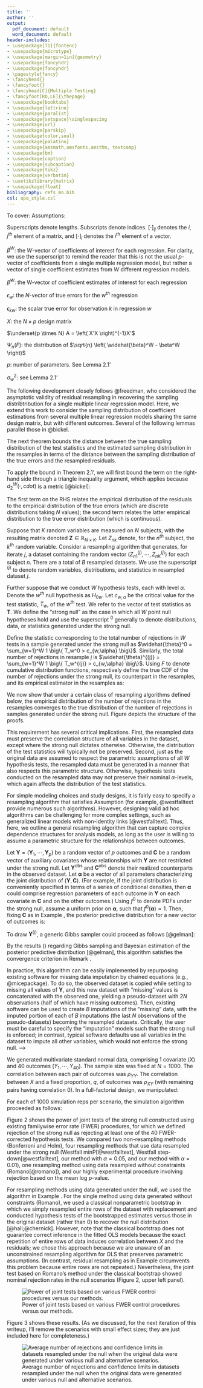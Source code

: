 ```yaml
---
title: ''
author: ''
output:
  pdf_document: default
  word_document: default
header-includes:
- \usepackage[T1]{fontenc}
- \usepackage{microtype}
- \usepackage[margin=1in]{geometry}
- \usepackage{fancyhdr}
- \usepackage{fancyhdr}
- \pagestyle{fancy}
- \fancyhead{}
- \fancyfoot{}
- \fancyhead[C]{Multiple Testing}
- \fancyfoot[RO,LE]{\thepage}
- \usepackage{booktabs}
- \usepackage{lettrine}
- \usepackage{paralist}
- \usepackage{setspace}\singlespacing
- \usepackage{url}
- \usepackage{parskip}
- \usepackage{color,soul}
- \usepackage{palatino}
- \usepackage{amsmath,amsfonts,amsthm, textcomp}
- \usepackage{bm}
- \usepackage{caption}
- \usepackage{subcaption}
- \usepackage{tikz}
- \usepackage{verbatim}
- \usetikzlibrary{matrix}
- \usepackage{float}
bibliography: refs_mo.bib
csl: apa_style.csl
---
```


\newtheorem{theorem}{Theorem}
\newtheorem{corollary}{Corollary}
\newtheorem{lemma}{Lemma}
\newtheorem{definition}{Definition}
\newtheorem{remark}{Remark}
\newtheorem{fact}{Fact}
\newtheorem{example}{Example}
\newtheorem{assump}{Assumption}


\doublespacing

\begin{center}
\textbf{ \LARGE{Multiple Testing Research Update \#1} } \\ \vspace{5mm}
\textbf{ \LARGE{\today} }
\vspace{10mm}
\end{center}

\doublespacing

\tableofcontents

<!--
\vspace{10mm}
\begin{center}
\large{ \emph{ Maya B. Mathur$^{1, 2\ast}$, Peng Ding$^{3}$, and Tyler J. VanderWeele$^{1,4}$ } }
\end{center}

\vspace{15mm}

\small{$^{1}$ Department of Biostatistics, Harvard T. H. Chan School of Public Health, Boston, MA, USA}

\small{$^{2}$Quantitative Sciences Unit, Stanford University, Palo Alto, CA, USA}

\small{$^{3}$Department of Statistics, University of California at Berkeley, Berkeley, CA, USA}

\small{$^{4}$Department of Epidemiology, Harvard T. H. Chan School of Public Health, Boston, MA, USA}


\vspace{15mm}
\begin{singlespacing} 
\small{$\ast$: Corresponding author:

mmathur@stanford.edu

Quantitative Sciences Unit (c/o Inna Sayfer)

1070 Arastradero Road

Palo Alto, CA

94305

}
\end{singlespacing}

\vspace{10mm}

-->

\newcommand*{\vertbar}{\rule[-1ex]{0.5pt}{2.5ex}}

\newpage


<!-------------------------- --------------------------------->
<!------------- SECTION: SETTING AND NOTATION -------------->
<!-------------------------- --------------------------------->

\section{Setting and notation}

To cover:
\begin{itemize}
\item Draw data structure for us and for Freedman
\item Distance metric
\item Various distribution functions
\item Matrices
\item Assumptions
\end{itemize}

Assumptions:
\begin{itemize}
\item Ones borrowed directly from Freedman
\item All regressions have same design matrix and sample size. Do they all need to have same exposure of interest?
\item Residuals have mean 0
\item Independent observation
\end{itemize}

Superscripts denote lengths. Subscripts denote indices. $[\cdot]_{ij}$ denotes the $i,j^{th}$ element of a matrix, and $[\cdot]_{i}$ denotes the $i^{th}$ element of a vector.

$\beta^W$: the $W$-vector of coefficients of interest for each regression. For clarity, we use the superscript to remind the reader that this is not the usual $p$-vector of coefficients from a single multiple regression model, but rather a vector of single coefficient estimates from $W$ different regression models. 

$\widehat{\beta}^W$: the W-vector of coefficient estimates of interest for each regression

$\epsilon_w$: the $N$-vector of true errors for the $w^{th}$ regression

$\epsilon_{kw}$: the scalar true error for observation $k$ in regression $w$

$X$: the $N \times p$ design matrix

$\underset{p \times N} A = \left( X'X \right)^{-1}X'$

$\Psi_n(F)$: the distribution of $\sqrt{n} \left( \widehat{\beta}^W - \beta^W \right)$

$p$: number of parameters. See Lemma 2.1'

$\sigma^2_w$: see Lemma 2.1'

<!-------------------------- LEMMA 8.9' ---------------------------->
The following development closely follows @freedman, who considered the asymptotic validity of residual resampling in recovering the sampling distribtribution for a single multiple linear regression model. Here, we extend this work to consider the sampling distribution of coefficient estimations from several multiple linear regression models sharing the same design matrix, but with different outcomes. Several of the following lemmas parallel those in @bickel.
\begin{lemma}[Lemma 8.9']
Let $C$ and $D$ be $W \times N$ random matrices, and let $B$ be a fixed $N$-vector. Let $G_C$ and $G_D$ be the marginal distribution functions of the $W$-vectors $CB$ and $DB$, respectively. Then: 
\begin{align*}
d_2^W \left( G_C, G_D \right)^2 &\le \text{tr} \{ BB' E \big[ (C-D)'(C-D) \big] \}
\end{align*}

\begin{proof}
\begin{align*}
d_2^W \left( G_C, G_D \right)^2 &\le E \Big[ || CB - DB ||^2 \Big]\\
&= E \Big[ \text{tr} \{ \underbrace{(CB-DB)}_{1 \times W} \underbrace{(CB-DB)'}_{W \times 1} \} \Big] \\
&= E \Big[ \text{tr} \{ \underbrace{(C-D)}_{W \times N} \underbrace{BB'}_{N \times N} \underbrace{(C-D)'}_{N \times W} \} \Big] \\
&= E \Big[ \text{tr} \{ BB' (C-D)'(C-D) \} \Big] \tag{trace cyclical invariance}\\
&= \text{tr} \{ E \Big[ BB' (C-D)'(C-D) \Big] \}  \\
&= \text{tr} \{ BB' E [ \underbrace{ (C-D)'(C-D) }_{N \times N} ] \} \tag{B is fixed} \\
\end{align*}
\textcolor{red}{In the inequality, the LHS is the infimum of the expectation over all possible pairs of random variables, whereas the RHS is the expectation for a particular pair of random variables (see similar step in Bickel \& Freedman pg 1214, Lemma 8.9.}
\end{proof}
\end{lemma}




<!-------------------------- THEOREM 2.1'---------------------------->
The next theorem bounds the distance between the true sampling distribution of the test statistics and the estimated sampling distribution in the resamples in terms of the distance between the sampling distribution of the true errors and the resampled residuals. 

\begin{theorem}[Theorem 2.1']
\label{bound_thm}
Let $\underset{N \times 1} B$ be the $i^{th}$ column of $(X'X)^{-1}X'$ (i.e., corresponding to the $i^{th}$ regression covariate). Then:
\begin{align*}
d_2^W \left( \Psi(F), \Psi(F_N) \right)^2 &\le N \cdot \text{tr} \{ BB' \} \cdot d_2^W \left( F, F_N \right)^2
\end{align*}

\begin{proof}

In general for multiple regression, we have $\widehat{\beta} - \beta = \left( X'X\right)^{-1} X' \epsilon$.
Letting:

\begin{align*}
C = \underbrace{
\begin{bmatrix}
    \text{---} \hspace{-0.2cm} & \epsilon_1' & \hspace{-0.2cm} \text{---} \\
    & \vdots & \\
    \text{---} \hspace{-0.2cm} & \epsilon_W' & \hspace{-0.2cm} \text{---}
\end{bmatrix} }_{W \times N}
\end{align*}

we can express $\Psi_N(F)$ as the law of the $W$-vector: 

\begin{align*}
\sqrt{N} \left( \widehat{\beta}^W - \beta^W \right) &= \sqrt{N} \begin{bmatrix}
    [ (X'X)^{-1}X' \epsilon_1 ]_{i}\\
    \vdots\\
    [ (X'X)^{-1}X' \epsilon_W ]_{i}
\end{bmatrix} = \sqrt{N} \begin{bmatrix}
    \epsilon_1' B \\
    \vdots\\
    \epsilon_W' B
\end{bmatrix} =
\sqrt{N} \cdot CB
\end{align*}

whose $w^{th}$ element pertains to the $i^{th}$ regression coefficient in the $w^{th}$ regression. Now let $D$ be the counterpart of $C$ with the residual vectors, $\widehat{\epsilon}_w$, in place of the true errors, $\epsilon_w$. Then the entries of matrix $(C-D)'(C-D)$ are:
\begin{align*}
[(C-D)'(C-D)]_{kj} &= \sum_{w=1}^W \left( \epsilon_{jw} - \widehat{\epsilon}_{jw} \right) \left( \epsilon_{kw} - \widehat{\epsilon}_{kw} \right)
\end{align*}

We have $E[ \left( \epsilon_{jw} - \widehat{\epsilon}_{jw} \right) \left( \epsilon_{kw} - \widehat{\epsilon}_{kw} \right) ] = \text{Cov} \left( \epsilon_{jw} - \widehat{\epsilon}_{jw}, \epsilon_{kw} - \widehat{\epsilon}_{kw} \right)$, but for all $k \ne j$, the covariance is 0 because the observations are independent. Thus, $E[(C-D)'(C-D)]$ is a diagonal matrix equal to $I^{N} \cdot E \Big[ \sum_{w=1}^W \left( \epsilon_{jw} - \widehat{\epsilon}_{jw} \right)^2 \Big] = I^{N} \cdot d_2^W \left( \widehat{F}_n, F\right)$. \textcolor{red}{I took the latter equality from B\&F Lemma 8.9 but don't understand it. I traced it back to the proof of Lemma 8.6 (pg 1213), in which this equality is stated to hold "without loss of generality in view of Lemma 8.1", but I still don't understand.} The result then follows immediately from applying Lemma 8.9', setting $G_C = F$, $G_D = \widehat{F}_n$ and $B, C,$ and $D$ as defined above and pulling the scalar $\sqrt{N}$ outside the squared distance. 
\end{proof}
\end{theorem}

To apply the bound in Theorem 2.1', we will first bound the term on the right-hand side through a triangle inequality argument, which applies because $d_2^W(\cdot, cdot)$ is a metric [@bickel]:

\begin{align}
\label{triangle}
d_2^W \left( \widehat{F}_N, F \right)^2 \le d_2^W \left( \widehat{F}_N, F_N \right)^2 + d_2^W \left( F_N, F \right)^2 
\end{align}
The first term on the RHS relates the empirical distribution of the residuals to the empirical distribution of the true errors (which are discrete distributions taking $N$ values); the second term relates the latter empirical distribution to the true error distribution (which is continuous). 


\begin{lemma}[Lemma 2.1']
\label{first_bound}
Concerning the first term in Equation (\ref{triangle}):
\begin{align*}
d_2^W \left( \widehat{F}_N, F_N\right) \xrightarrow[N \to \infty]{P} 0
\end{align*}

\begin{proof}
As in Definition XXX, let $U \sim \widehat{F}_N$ and $V \sim F_N$ be two random variables in $\mathbb{R}^W$ that follow the empirical marginal distributions of the residuals and true errors. Denote their elements $\left( U_1, \dotsb, U_W \right)$ and $\left( V_1, \dotsb, V_W \right)$. \textcolor{red}{Let $(\widetilde{U}, \widetilde{V})$ be a special choice of $(U,V)$ that follow not only the marginal empirical distributions $\widehat{F}_N$ and $F_N$, but also the empirical \emph{joint} distribution of the residuals and the true errors.}

\begin{align*}
d_2^W \left( \widehat{F}_N, F_N\right) & := \inf\limits_{ \substack{U \sim \widehat{F}_N \\ V \sim F_N} } E \big[ || U - V ||^2 \big] \\
& \textcolor{red}{\le E \Big[ || \widetilde{U} - \widetilde{V} ||^2 \Big] \tag{\text{choose one element from inf set}} }\\
& = \frac{1}{N} \sum_{n=1}^N \underbrace{ \sum_{w=1}^W \left( \widehat{\epsilon}_{nw} - \epsilon_{nw} \right)^2 }_{||\cdot||^2 \text{ of a $W$-vector}} \tag{\text{joint ECDF expectation}}\\
& = \frac{1}{N} \sum_{w=1}^W \underbrace{ \sum_{n=1}^N \left( \widehat{\epsilon}_{nw} - \epsilon_{nw} \right)^2 }_{||\cdot||^2 \text{ of an $N$-vector}}\\
&= \frac{1}{N} \sum_{w=1}^W || \widehat{\epsilon}_w - \epsilon_w ||^2 \\
\Rightarrow E \Big[ d_2^W \left( \widehat{F}_N, F_N\right) \Big] &= \frac{p}{N} \sum_{w=1}^W \sigma^2_w \tag{\text{Freedman Eq. (2.2)}} \\
& \xrightarrow[N \to \infty]{P} 0
\end{align*}
where $p$ is the number of parameters and $\sigma^2_W$ is XXX. The interchange of summations in lines 3-4 is used to turn a norm involving residuals from different regressions, summed over $N$ observations, into a norm involving residuals of observations within a regression, summed over $W$ regressions. The latter is more convenient because it allows application of existing theory for a single multiple regression model.  

\end{proof}
\end{lemma}


\begin{lemma}
\label{second_bound}
Concerning the expectation of the second term in Equation (\ref{triangle}):
\begin{align*}
E \Big[ d_2^W \left( \widehat{F}_N, F \right)^2 \Big] \xrightarrow[N \to \infty]{P} 0
\end{align*}

\begin{proof}
Letting $P_N$ denote an empirical probability, \textcolor{red}{the joint cumulative distribution corresponding to} $F_N$ is:
\begin{align*}
P_N \left( \epsilon_{n1} \le c_1, \dotsb, \epsilon_{nW} \le c_W \right) &= \frac{1}{N} \sum_{n=1}^N 1 \big\{ \epsilon_{n1} \le c_1, \dotsb, \epsilon_{nW} \le c_W \big\} \\
&\xrightarrow[N \to \infty]{p} P \left( \epsilon_{n1} \le c_1, \dotsb, \epsilon_{nW} \le c_W \right) \tag{SLLN}
\end{align*}
which is the joint cumulative distribution corresponding to $F$. By @bickel's Lemma 8.3, this convergence in probability implies the desired result.
\end{proof}
\end{lemma}


\begin{theorem}[Lemma 2.4']
\begin{align*}
\widehat{\beta}^{*W} \xrightarrow[N \to \infty]{D} \widehat{\beta}^W
\end{align*}

\begin{proof}

\textcolor{red}{First, note that $\text{tr} \{ BB' \} \ge 0$ because XXX.} Thus, combining Theorem \ref{bound_thm} with the triangle inequality in Equation (\ref{triangle}) yields:
\begin{align*}
d_2^W \left( \Psi(F), \Psi(F_n) \right)^2 &\le N \cdot \text{tr} \{ BB' \} \cdot \left( d_2^W \left( \widehat{F}_N, F_N \right)^2 + d_2^W \left( F_N, F \right)^2 \right)
\end{align*}

The term $N \cdot \text{tr} \{ BB' \} \xrightarrow[N \to \infty]{P} k$ by Assumption XXX. The convergence in $r^{th}$ mean of Lemma \ref{first_bound} implies that $d_2^W \left( \widehat{F}_N, F \right) \xrightarrow[N \to \infty]{P} 0$. Lastly, by Lemma \ref{second_bound}, $d_2^W \left( F_N, F \right)^2 \xrightarrow[N \to \infty]{P} 0$. We therefore have $d_2^W \left( \Psi(F), \Psi(F_n) \right)^2 \xrightarrow[N \to \infty]{P} 0$. The desired result then follows from @bickel's Lemma 8.3 relating convergence of the Mallow's metric to convergence in distribution.
\end{proof}
\end{theorem}



<!----
\begin{lemma}[Lemma 2.4']
\begin{align*}
\frac{1}{N} \sum_{w=1}^W || \widehat{\epsilon}_w - \epsilon_w ||^2 \xrightarrow[N \to \infty]{p} 0
\end{align*}

\begin{proof}
This follows immediately from applying @freedman's Lemma 2.4 to each of the $W$ terms. 
\end{proof}
\end{lemma}

BOOKMARK: THIS LEMMA SHOULD BE THAT THE EXPECTATION IS GOING TO ZERO. LAST LINE WITH SIGMA^2 IS WRONG B/C SHOULD BE EXPECTATION. SEE FREEDMAN. 
---->



<!-------------------------- --------------------------------->
<!------------- SECTION: MAIN RESULTS -------------->
<!-------------------------- --------------------------------->

\section{Results}












<!--
<!-------------------------- --------------------------------->
<!---------- SECTION: OLD MATERIAL (BEFORE 5/4/2018) ----------->
<!-------------------------- --------------------------------->
\newpage
\section{OLD MATERIAL}

\section{Setting and notation}

Suppose that $K$ random variables are measured on $N$ subjects, with the resulting matrix denoted $\mathbf{Z} \in \mathbb{R}_{N \times K}$. Let $Z_{nk}$ denote, for the $n^{th}$ subject, the $k^{th}$ random variable. Consider a resampling algorithm that generates, for iterate $j$, a dataset containing the random vector $\left( Z_{n1}^{(j)}, \dotsb, Z_{nK}^{(j)} \right)$ for each subject $n$. There are a total of $B$ resampled datasets. We use the superscript $^{(j)}$ to denote random variables, distributions, and statistics in resampled dataset $j$.

Further suppose that we conduct $W$ hypothesis tests, each with level $\alpha$. Denote the $w^{th}$ null hypothesis as $H_{0w}$. Let $c_{w,\alpha}$ be the critical value for the test statistic, $T_w$, of the $w^{th}$ test. We refer to the vector of test statistics as $\mathbf{T}$. <!--Assume that each test concerns a point null hypothesis (\textbf{Assumption 1}) and that each test is parametric with consistent estimates of the tested parameters in the likelihood identifiable from the observed data (\textbf{Assumption 2}).--> We define the "strong null" as the case in which all $W$ point null hypotheses hold and use the superscript $^0$ generally to denote distributions, data, or statistics generated under the strong null. 

Define the statistic corresponding to the total number of rejections in $W$ tests in a sample generated under the strong null as $\widehat{\theta}^0 = \sum_{w=1}^W 1 \big\{ T_w^0 > c_{w,\alpha} \big\}$. Similarly, the total number of rejections in resample $j$ is $\widehat{\theta}^{(j)} = \sum_{w=1}^W 1 \big\{ T_w^{(j)} > c_{w,\alpha} \big\}$. Using $F$ to denote cumulative distribution functions, respectively define the true CDF of the number of rejections under the strong null, its counterpart in the resamples, and its empirical estimator in the resamples as:
\begin{align*}
F_{\widehat{\theta}^0}(r) &= P \left( \widehat{\theta}^0 \le r \right) \\
F_{\widehat{\theta}^{(j)}}(r) &= P \left( \widehat{\theta}^{(j)} \le r \right) \\
\widehat{F}_{\widehat{\theta}^{(j)}} \left( r \right) &= \frac{1}{B} \sum_{j^{*}=1}^B 1 \Big\{ \widehat{\theta}^{(j^{*})} \le r \Big\}
\end{align*}

<!----- Old version
\section{Setting and notation}

Suppose that $K$ random variables are measured on $N$ subjects, with the resulting matrix denoted $\mathbf{Z} \in \mathbb{R}_{N \times K}$. Let $Z_{nk}$ denote, for the $n^{th}$ subject, the $k^{th}$ random variable. Consider a resampling algorithm that generates, for iterate $j$, a dataset containing the random vector $\left( Z_{n1}^{(j)}, \dotsb, Z_{nK}^{(j)} \right)$ for each subject $n$. There are a total of $B$ resampled datasets. 

We refer to cumulative distribution functions as $F$. Specifically, we refer to the joint distribution of the data as follows. With $\mathcal{B} \in \mathbb{R}_{N \times K}$ denoting a matrix of constants with entries $\left( b_{11}, \dotsb, b_{NK} \right)$, let:
\begin{align*}
F_{\mathbf{Z}} \left( \mathbf{B} \right) &= P \left( Z_{11} \le b_{11}, \dotsb, Z_{NK} \le b_{NK} \right)
\end{align*}

Define the joint CDF of $\left( Z_{n1}^{(j)}, \dotsb, Z_{nK}^{(j)} \right)$ as:

\begin{align*}
F_{\left( Z_{n1}^{(j)}, \dotsb, Z_{nK}^{(j)} \right)} \left( r_1, \dotsb, r_K \right) &= P \left( Z_{n1}^{(j)} < r_1, \dotsb, Z_{nK}^{(j)} < r_K \right)
\end{align*}


We will usually refer simply to $\mathbf{Z}$ and $F_{\mathbf{Z}}$ for brevity and will denote their counterparts in resampled dataset $j$ as $\mathbf{Z}^{(j)}$ and $F_{\mathbf{Z}^{(j)}}$.

Further suppose that we conduct $W$ hypothesis tests, each with level $\alpha$. Let $c_{w,\alpha}$ be the critical value for the test statistic, $T_w$, of the $w^{th}$ test. We refer to the vector of test statistics as $\mathbf{T}$. Assume that each test concerns a point null hypothesis (\textbf{Assumption 1}) and that each test is parametric with consistent estimates of the tested parameters in the likelihood identifiable from the observed data (\textbf{Assumption 2}). We define the "strong null" as the case in which all $W$ point null hypotheses hold and use $F_{ \mathbf{Z}^0 }$ to denote the distribution of the data under the strong null. We use the superscript $^0$ generally to denote data or statistics generated under the strong null. 

Define the statistic corresponding to the total number of rejections in $W$ tests in a sample generated under the strong null as $\widehat{\theta}^0 = \sum_{w=1}^W 1 \big\{ T_w^0 > c_{w,\alpha} \big\}$. Similarly, the total number of rejections in resample $j$ is $\widehat{\theta}^{(j)} = \sum_{w=1}^W 1 \big\{ T_w^{(j)} > c_{w,\alpha} \big\}$. 

Respectively define the true distribution of the number of rejections under the strong null, its counterpart in the resamples, and its empirical estimator in the resamples as:
\begin{align*}
F_{\widehat{\theta}^0}(r) &= P \left( \widehat{\theta}^0 \le r \right) \\
F_{\widehat{\theta}^{(j)}}(r) &= P \left( \widehat{\theta}^{(j)} \le r \right) \\
\widehat{F}_{\widehat{\theta}^{(j)}} \left( r \right) &= \frac{1}{B} \sum_{j^{*}=1}^B 1 \Big\{ \widehat{\theta}^{(j^{*})} \le r \Big\}
\end{align*}

------->



<!------------- --------------------------------->
<!-------------- SECTION: RESULTS --------------->
<!------------- --------------------------------->

\section{Main results}

We now show that under a certain class of resampling algorithms defined below, the empirical distribution of the number of rejections in the resamples converges to the true distribution of the number of rejections in samples generated under the strong null. Figure \ref{roadmap} depicts the structure of the proofs. 


\begin{figure}[H]
\caption{Overview of theory to follow. Solid arrows denote ordinary limits in $B$, the dashed line denotes almost sure convergence in $N$, and the dotted line denotes convergence in probability in both $N$ and $B$. Parenthetical acronyms refer to an assumption, remark, lemma, and theorem developed below.}
\label{roadmap}
\begin{center}
\begin{tikzpicture}
  \matrix (m) [matrix of math nodes,row sep=3em,column sep=4em,minimum width=2em]
  {
     F_{ \mathbf{T}^{(j)} } & F_{ \mathbf{T}^0 } \\
      %& F_{ \mathbf{Z} }
      \\};
  \path[-stealth]
  % the - argument removes the arrowhead
    (m-1-1) edge[] node [below] {(A3)} (m-1-2)
    
    % diagonal line
	%(m-1-1) edge[dashed] node [below] {(C1)} (m-2-2)
    
    %(m-1-2) edge[dotted] node [right] {(L2)} (m-2-2)
            ;
\end{tikzpicture} % pic 1
\qquad
\begin{tikzpicture}
  \matrix (m) [matrix of math nodes,row sep=3em,column sep=4em,minimum width=2em]
  {
     F_{ \widehat{\theta}^{(j)} } & F_{ \widehat{\theta}^0 }  \\
      \widehat{F}_{ \widehat{\theta}^{(j)} } & \\};
  \path[-stealth]
  % the - argument removes the arrowhead
    (m-1-1) edge[] node [below] {(L1)} (m-1-2)
    
    % diagonal line
	(m-2-1) edge[dashed] node [left] {(R2)} (m-1-1)
    
    (m-2-1) edge [dotted] node [below] {(T1)} (m-1-2)
            ;
\end{tikzpicture}
\end{center}
\end{figure}


<!-------------- Definition 1 --------------->
<!-------------- \setcounter{assump}{2} --------------->
\bigskip \begin{assump}[Resampling under the strong null] 
\label{cbt_def}
The resampling algorithm used to generate $\left( Z_{n1}^{(j)}, \dotsb, Z_{nK}^{(j)} \right)$ must generate identically and independently distributed (i.i.d.) observations, and it must ensure that $\mathbf{T}^{(j)} \xrightarrow[B \to \infty]{D} \mathbf{T}^0$, i.e.:
$$\lim_{B \to \infty} F_{\mathbf{T}^{(j)}} = F_{\mathbf{T}^0}$$
\end{assump}

This requirement has several critical implications. First, the resampled data must preserve the correlation structure of all variables in the dataset, except where the strong null dictates otherwise. Otherwise, the distribution of the test statistics will typically not be preserved. Second, just as the original data are assumed to respect the parametric assumptions of all $W$ hypothesis tests, the resampled data must be generated in a manner that also respects this parametric structure. Otherwise, hypothesis tests conducted on the resampled data may not preserve their nominal $\alpha$-levels, which again affects the distribution of the test statistics. 


<!-------------- Example 1 ------------->
\bigskip
\begin{example}[A valid resampling algorithm for multiple linear regression] 
\label{ex:ols}
\normalfont
Suppose we conduct $W=2$ hypothesis tests using ordinary least squares (OLS) regressions of the first and second variables on the third variable, adjusting for the fourth:
\begin{align*}
Z_{n1} &= \beta_0 + \beta_1 Z_{n3} + \beta_2 Z_{n4} + \epsilon_{n1}\\
Z_{n2} &= \alpha_0 + \alpha_1 Z_{n3} + \alpha_2 Z_{n4} + \epsilon_{n2}
\end{align*}
with null hypotheses $H_{01}: \beta_1 = 0$ and $H_{02}: \alpha_1 = 0$, and assuming $\epsilon_{nw} \sim N(0, \sigma^2_w)$ for $w \in \{1,2\}$. A resampling algorithm \textcolor{red}{[@westfalltext]} satisifying Assumption \ref{cbt_def} could proceed by first fixing the covariates $Z_{n3}$ and $Z_{n4}$ for all observations while setting the "outcomes" equal to a vector of residuals resampled with replacement. That is, letting $n'$ denote an observation sampled with replacement and letting hats denote the usual OLS estimates obtained from the original dataset, the resampled variables for observation $n$ are: 
\begin{align*}
Z_{n1}^{(j)} &:= \left( \widehat{Z}_{n'1} - Z_{n'1} \right)\\
Z_{n2}^{(j)} &:= \left( \widehat{Z}_{n'2} - Z_{n'2} \right)\\
Z_{n3}^{(j)} &:= Z_{n3}\\
Z_{n4}^{(j)} &:= Z_{n4}
\end{align*}
This resampling algorithm fulfills Assumption \ref{cbt_def} (\hl{proof in progress}). Note that even if the original data were not generated under the strong null, this resampling algorithm guarantees that $E \big[ Z_{nw}^{(j)} \; \vert \; Z_{n3} \big] = E \big[ Z_{nw}^{(j)} \big]$ for $w \in \{1,2\}$, implying the strong null. This algorithm also retains the distributional assumption on $\epsilon_{n1}$ and $\epsilon_{n2}$.
\end{example}


<!-------------- Example 2  ------------->
\bigskip
\begin{example}[An invalid resampling approach for multiple linear regression]
\normalfont
We now return to the setting of Example \ref{ex:ols}. An alternative resampling approach that is intuitive, but in fact violates Assumption \ref{cbt_def}, is to again fix $Z_{n3}$ and $Z_{n4}$ but to resample with replacement the outcome vectors $\left( Z_{n'1}, Z_{n'2} \right)$ rather than the residuals:
\begin{align*}
Z_{n1}^{(j)} &:= {Z}_{n'1}\\
Z_{n2}^{(j)} &:= {Z}_{n'2}\\
Z_{n3}^{(j)} &:= Z_{n3}\\
Z_{n4}^{(j)} &:= Z_{n4}
\end{align*}
Although this approach indeed enforces the strong null and preserves the correlation between the outcomes, it fails to preserve the correlation between the outcomes and the adjusted covariate, $Z_{n4}$, and thus does not recover the distribution of $\left( \widehat{\beta}_1^0, \widehat{\alpha}_1^0 \right)$.
\end{example}

 

<!-------------- Example 2 ------------->
\bigskip
\begin{example}[Another invalid resampling algorithm for multiple linear regression] 
\normalfont
Another incorrect alternative would be to bootstrap parametrically while constraining $\beta_1 = \alpha_1 = 0$ to enforce the strong null:
\begin{align*}
Z_{n1}^{(j)} &:= \widehat{\beta}_0 + \widehat{\beta}_2 Z_{n4} + \epsilon_{n1}^{(j)}\\
Z_{n2}^{(j)} &:= \widehat{\alpha}_0 + \widehat{\alpha}_2 Z_{n4} + \epsilon_{n2}^{(j)}\\
Z_{n3}^{(j)} &:= Z_{n3}\\
Z_{n4}^{(j)} &:= Z_{n4}
\end{align*}
where $\epsilon_{nw}^{(j)} \sim_{i.i.d.} N(0, \widehat{\sigma}^2_{\epsilon_{nw}})$ for $w \in \{ 1,2\}$. However, this sequential algorithm fails to preserve the correlation between $Z_{n1}$ and $Z_{n2}$, in turn failing to recover the distribution of $\left( \widehat{\beta}_1^0, \widehat{\alpha}_1^0 \right)$.
\end{example}


<!-------------- Remark 1 --------------->
\bigskip
\begin{remark}
\label{CMT_results}
\normalfont
For Assumption \ref{cbt_def} to hold, it is sufficient for $\mathbf{T}$ to be a continuous function of $\mathbf{Z}$ and for $\mathbf{Z}^{(j)} \xrightarrow[B \to \infty]{D} \mathbf{Z}^0$, i.e., $\lim_{B \to \infty} F_{\mathbf{Z}^{(j)}} = F_{\mathbf{Z}^0}$. Note that this condition is \emph{not} necessary for Assumption \ref{cbt_def} to hold; for example, under the residual resampling scheme of Example \ref{ex:ols}, we have $E \big[ Z_{n1}^{(j)} \big] = E \big[Z_{n2}^{(j)} \big] = 0$ regardless of $E \big[ Z_{n1} \big]$ and $E \big[Z_{n2}\big]$.
\end{remark}



<!-------------- Remark 2 --------------->
\bigskip \begin{remark}
\label{glivenko}
\normalfont
By the i.i.d. construction of the resampled data (Assumption \ref{cbt_def}) and the Glivenko-Cantelli theorem, the empirical distribution of the number of rejections in the resamples converges almost surely in $B$ to its true distribution:
$$\widehat{F}_{\widehat{\theta}^{(j)}} \xrightarrow[B \to \infty]{A.S.} F_{\widehat{\theta}^{(j)}} $$
\end{remark}


<!-------------- Fact 2 --------------->
<!-- has been replaced by Glivenko-Cantelli -->
<!--
\bigskip \begin{fact}
\label{glivenko}

The empirical distribution of the number of rejections in the bootstrap samples converges almost surely in $B$ to its true distribution under the strong null:
$$\widehat{F}_{\widehat{\theta}^{(j)}} \xrightarrow[B \to \infty]{A.S.} F_{\widehat{\theta}^{(j)}} $$
\begin{proof}
Since the $B$ bootstrap samples are i.i.d. and $E \big[ \vert \widehat{F}_{\widehat{\theta}^{(j)}} \left( r \right) \vert \big] < \infty$, this follows directly from the SLLN:
%--
\begin{align*}
\widehat{F}_{\widehat{\theta}^{(j)}} \left( r \right) &= \frac{1}{B} \sum_{j^{*}=1}^B 1 \Big\{ \widehat{\theta}^{(j^{*})} \le r \Big\} \\
& \xrightarrow[N \to \infty]{A.S.} E \Big[ 1 \big\{ \widehat{\theta}^{(j)} \le r \big\} \Big] \\
&= P \left( \widehat{\theta}^{(j)} \le r \right) \\
&= F_{\widehat{\theta}^{(j)}}(r)
\end{align*}
\end{proof}
\hl{NOTE TO SELF: For paper, should just invoke Glivenko-Cantelli.}
\end{fact}
-->

<!-------------- Lemma 1 --------------->
\bigskip \begin{lemma}
\label{lemma3}
The number of rejections in the resamples converges in distribution in $N$ to the number of rejections in samples from the original population under the strong null:
$$\lim_{B \to \infty} F_{{ \widehat{\theta} }^{(j)}} = F_{{ \widehat{\theta}^0 }}$$

\begin{proof}
Define the $r$-family of ``rejection sets'' as all possible configurations of the $W$ test statistics that lead to $r$ rejections: $$\mathcal{A}_r = \Big\{ \left( A_1, \dotsb, A_W \right) \in \mathbb{R}^W : \left( T_1 \in A_1, \dotsb, T_W \in A_W \right) \; \Rightarrow \; \widehat{\theta} = r\Big\}$$
(For example, $\mathcal{A}_5$ contains all the 5-vectors of sets such that, if $\left( T_1 \in A_1, \dotsb, T_5 \in A_5 \right)$, then there are 5 total rejections across the $W$ tests. Suppose, for example, that $T_w \in (-\infty, \infty) \; \forall \; w$ and that each null hypothesis is rejected when $T_w > c_{\alpha}$. Then there are ${W \choose r}$ vectors in $\mathcal{A}_5$, representing the number of ways to select $r$ rejections from $W$ tests. One such vector corresponds to rejecting the first 5 tests and failing to reject all remaining tests:\\ $\left( (c_\alpha, \infty), (c_\alpha, \infty), (c_\alpha, \infty), (c_\alpha, \infty), (c_\alpha, \infty), (-\infty, c_\alpha], \dotsb, (-\infty, c_\alpha] \right)$.)

\bigskip Now consider the distribution of $\widehat{\theta}^{(j)}$:
\begin{align*}
\lim_{B \to \infty} P \left( \widehat{\theta}^{(j)} = r \right) &= \lim_{B \to \infty} P \left( \sum_{w=1}^W 1 \Big\{ T_w^{(j)} > c_{w,\alpha} \Big\} = r \right) \\
&= \lim_{B \to \infty} \sum_{ \left( A_1, \dotsb, A_W \right) \in \mathcal{A} } P \left( T_1^{(j)} \in A_1, \dotsb, T_W^{(j)} \in A_W \right) \\
& \sum_{ \left( A_1, \dotsb, A_W \right) \in \mathcal{A} } P \left( T^0_1 \in A_1, \dotsb, T^0_W \in A_W \right) \tag{\text{from Assumption} \ref{cbt_def}}\\
&= P \left( \widehat{\theta}^0 = r \right)
\end{align*}
\end{proof}
\end{lemma}



<!-------------- Theorem 1 --------------->
\bigskip \begin{theorem} 
\label{theorem1}
The empirical distribution of the number of rejections in the resamples is consistent in $N$ and $B$ for the true distribution of the number of rejections under the strong null:
$$\widehat{F}_{\widehat{\theta}^{(j)}} \xrightarrow[B, N \to \infty]{P} F_{\widehat{\theta}^0} $$
\begin{proof}
Fix an arbitrarily small $\epsilon > 0$ and $\epsilon' > 0$. Remark \ref{glivenko} implies convergence in probability, so there exists a $B^{*}$ such that, for all $B > B^{*}$:
\begin{align*}
P \left( \vert \widehat{F}_{ \widehat{\theta}^{(j)} } - F_{ \widehat{\theta}^{(j)} } \vert > \epsilon / 2 \right) &< \epsilon'
\end{align*}
Similarly, from Lemma \ref{lemma3}, there exists an $N^{*}$ such that, for all $N > N^{*}$:
\begin{align*}
\left\vert F_{ \widehat{\theta}^{(j)} } - F_{ \widehat{\theta}^0 } \right\vert &< \epsilon / 2
\end{align*}
Thus, for all $B$ and $N$ such that $B > B^{*}$ and $N > N^{*}$:
\begin{align*}
P \left( \vert \widehat{F}_{ \widehat{\theta}^{(j)} } - F_{ \widehat{\theta}^0 } \vert > \epsilon \right) &= P \left( \vert  \widehat{F}_{ \widehat{\theta}^{(j)} } - F_{ \widehat{\theta}^{(j)} } + F_{ \widehat{\theta}^{(j)} } - F_{ \widehat{\theta}^0 } \vert > \epsilon \right) \\
&\le P \left( \vert \widehat{F}_{ \widehat{\theta}^{(j)} } - F_{ \widehat{\theta}^{(j)} } \vert + \vert F_{ \widehat{\theta}^{(j)} } - F_{ \widehat{\theta}^0 } \vert > \epsilon \right)  \tag{triangle inequality}\\
&\le P \left( \vert \widehat{F}_{ \widehat{\theta}^{(j)} } - F_{ \widehat{\theta}^{(j)} } \vert > \epsilon/2 \; \text{ or } \; \vert F_{ \widehat{\theta}^{(j)} } - F_{ \widehat{\theta}^0 } \vert > \epsilon/2 \right) \\
&\le P \left( \vert \widehat{F}_{ \widehat{\theta}^{(j)} } - F_{ \widehat{\theta}^{(j)} } \vert > \epsilon/2 \right) + P \left( \vert F_{ \widehat{\theta}^{(j)} } - F_{ \widehat{\theta}^0 } \vert > \epsilon/2 \right) \\
&< \epsilon' + 0
\end{align*}
\end{proof}
\end{theorem}


<!-------------------------- --------------------------------->
<!-------------- SECTION: GIBBS --------------->
<!-------------------------- --------------------------------->


\section{A general Gibbs resampling algorithm}

For simple modeling choices and study designs, it is fairly easy to specify a resampling algorithm that satisfies Assumption \ref{cbt_def} (for example, @westfalltext provide numerous such algorithms). However, designing valid ad hoc algorithms can be challenging for more complex settings, such as generalized linear models with non-identity links [@westfalltext]. Thus, here, we outline a general resampling algorithm that can capture complex dependence structures for \hl{arbitrary} analysis models, as long as the user is willing to assume a parametric structure for the relationships between outcomes\footnote{This method also assumes correct specification of the relationships between the outcomes and the covariates, but these assumptions are already implicit in the analysis model, so do not represent additional assumptions.}.

Let $\mathbf{Y} = \left( \mathbf{Y}_1, \cdots, \mathbf{Y}_p \right)$ be a random vector of $p$ outcomes and $\mathbf{C}$ be a random vector of auxiliary covariates whose relationships with $\mathbf{Y}$ are not restricted under the strong null. Let $\mathbf{Y}^{\text{obs}}$ and $\mathbf{C}^{\text{obs}}$ denote their realized counterparts in the observed dataset. Let $\boldsymbol{\alpha}$ be a vector of all parameters characterizing the joint distribution of $\left( \mathbf{Y}, \mathbf{C} \right)$. (For example, if the joint distribution is conveniently specified in terms of a series of conditional densities, then $\boldsymbol{\alpha}$ could comprise regression parameters of each outcome in $\mathbf{Y}$ on each covariate in $\mathbf{C}$ and on the other outcomes.) Using $f^0$ to denote PDFs under the strong null, assume a uniform prior on $\boldsymbol{\alpha}$, such that $f^0 \left( \boldsymbol{\alpha} \right) \propto 1$. Then, fixing $\mathbf{C}$ as in Example \ref{ex:ols}, the posterior predictive distribution for a new vector of outcomes is: 

\begin{align*}
f^0 \left( \mathbf{Y}^{(j)} \; \vert \; \mathbf{Y}^{\text{obs}}, \mathbf{C}^{\text{obs}} \right) &= \int_{A} f^0 \left( \mathbf{Y}^{(j)} \; \vert \; \mathbf{Y}^{\text{obs}}, \mathbf{C}^{\text{obs}}, \boldsymbol{\alpha} \right) f^0 \left( \boldsymbol{\alpha} \; \vert \; \mathbf{Y}^{\text{obs}}, \mathbf{C}^{\text{obs}} \right) \partial \boldsymbol{\alpha} \\
&\propto \int_{A} f^0 \left( \mathbf{Y}^{(j)} \; \vert \; \mathbf{Y}^{\text{obs}}, \mathbf{C}^{\text{obs}}, \boldsymbol{\alpha} \right) f^0 \left( \mathbf{Y}^{\text{obs}}, \mathbf{C}^{\text{obs}} \; \vert \; \boldsymbol{\alpha} \right) \partial \boldsymbol{\alpha} \tag{uniform prior}
\end{align*}

To draw $\mathbf{Y}^{(j)}$, a generic Gibbs sampler could proceed as follows [@gelman]:
\begin{enumerate}
\item{Specify fully conditional distributions for each outcome $Y_i$:
\begin{align*}
Y_1 &\sim f^0 \left( Y_1 \; \vert \; \boldsymbol{\alpha}_1, \mathbf{C}^{\text{obs}}, \mathbf{Y}_{-1} \right) \\
&\;\;\vdots \notag \\
Y_p &\sim f^0 \left( Y_p \; \vert \; \boldsymbol{\alpha}_p, \mathbf{C}^{\text{obs}}, \mathbf{Y}_{-p} \right) \\
\end{align*}
where $\mathbf{Y}_{-i}$ represents all outcomes in $\mathbf{Y}$ except for $Y_i$ itself, and where $\boldsymbol{\alpha}_i$ represents the subset of parameters in $\boldsymbol{\alpha}$ that characterize the joint distribution of $\left( Y_i, \mathbf{C} \right)$.
}

\item{Obtain initial values of $\boldsymbol{\alpha}$ (i.e., $\boldsymbol{\alpha}^{(1)}$) for the first Gibbs iterate, for example by using MLEs from the observed data.}

\item{For iterate $j$, successively draw parameters and predictive values for each outcome:
\begin{align*}
\boldsymbol{\alpha}_1^{(j)} &\sim f^0 \left( \boldsymbol{\alpha}_1 \; \vert \; \mathbf{Y}^{(j-1)}, \mathbf{C}^{\text{obs}} \right) \\
Y_1^{(j)} &\sim f^0 \left( Y_1 \; \vert \; \boldsymbol{\alpha}_1^{(j)}, \mathbf{Y}_{-1}^{(j-1)}, \mathbf{C}^{\text{obs}} \right) \\
&\;\;\vdots \notag \\
\boldsymbol{\alpha}_p^{(j)} &\sim f^0 \left( \boldsymbol{\alpha}_p \; \vert \; \mathbf{Y}^{(j-1)}, \mathbf{C}^{\text{obs}} \right) \\
Y_p^{(j)} &\sim f^0 \left( Y_p \; \vert \; \boldsymbol{\alpha}_p^{(j)}, \mathbf{Y}_{-p}^{(j-1)}, \mathbf{C}^{\text{obs}} \right)
\end{align*}
}
\end{enumerate}

By the \hl{usual} results (\hl{LAME}) regarding Gibbs sampling and Bayesian estimation of the posterior predictive distribution [@gelman], this algorithm satisfies the convergence criterion in Remark \ref{CMT_results}.

In practice, this algorithm can be easily implemented by repurposing existing software for missing data imputation by chained equations (e.g., @micepackage). To do so, the observed dataset is copied while setting to missing all values of $\mathbf{Y}$, and this new dataset with "missing" values is concatenated with the observed one, yielding a pseudo-dataset with $2N$ observations (half of which have missing outcomes). Then, existing software can be used to create $B$ imputations of the "missing" data, with the imputed portion of each of $B$ imputations (the last $N$ observations of the pseudo-datasets) becoming the resampled datasets. Critically, the user must be careful to specify the "imputation" models such that the strong null is enforced; in contrast, typical software defaults use all variables in the dataset to impute all other variables, which would not enforce the strong null.
-->

<!-------------------------- --------------------------------->
<!-------------- SECTION: SIMULATION STUDY --------------->
<!-------------------------- --------------------------------->

\section{Simulation study}

\subsection{Methods}

We generated multivariate standard normal data, comprising 1 covariate ($X$) and 40 outcomes ($Y_1, \dotsb, Y_{40}$). The sample size was fixed at $N = 1000$. The correlation between each pair of outcomes was $\rho_{YY}$. The correlation between $X$ and a fixed proportion, $q$, of outcomes was $\rho_{XY}$ (with remaining pairs having correlation 0). 
In a full-factorial design, we manipulated:

\begin{itemize}
\item $\rho_{XY} \in \{ 0, 0.02, 0.03, 0.04, 0.05, 0.10 \}$
\item $\rho_{YY} \in \{ 0, 0.25, 0.50 \}$
\item $q \in \{ 0.50, 1 \}$
\item $\alpha \in \{ 0.01, 0.05 \}$
\end{itemize}

For each of $1000$ simulation reps per scenario, the simulation algorithm proceeded as follows:

\begin{enumerate}
\item Generate an observed dataset according to the scenario.
\item Compute $\widehat{\theta}$: For each outcome $Y_i$, regress $Y_i$ on $X$ and conduct a $t$-test at level $\alpha$ on the coefficient for $X$. 
\item{For each resampling iterate $j$ (with $B = 2000$), apply the algorithm in Example \ref{ex:ols}:
	\begin{enumerate}
	  \item Fix $X$ for all observations in the dataset.
    \item Draw observation index $n'$ randomly with replacement from $\{ 1, \dotsb, N \}$. For observation $n$, set $Y_{nw}^{(j)} = \widehat{Y}_{n'w} - Y_{n'w}$ (the regression residual for observation $n'$ in the original dataset).
    \item Compute $\widehat{\theta}^{(j)}$: Regress $Y_{w}^{(j)}$ on $X$ and conduct a $t$-test at level $\alpha$ on the coefficient for $X$. 
    \end{enumerate}
}
\item Use the quantiles of $\left( \widehat{\theta}^{(1)}, \dotsb, \widehat{\theta}^{(B)} \right)$ to construct a 95\% CI for $\theta_0$ and to check if $\widehat{\theta}$ is above the $1-\alpha$ quantile.
\end{enumerate}


\subsection{Power to test the strong null}

Figure 2 shows the power of joint tests of the strong null constructed using existing familywise error rate (FWER) procedures, for which we defined rejection of the strong null as rejecting at least one of the 40 FWER-corrected hypothesis tests. We compared two non-resampling methods (Bonferroni and Holm), four resampling methods that use data resampled under the strong null (Westfall minP[@westfalltext], Westfall step-down[@westfalltext], our method with $\alpha=0.05$, and our method with $\alpha=0.01$), one resampling method using data resampled without constraints (Romano[@romano]), and our highly experimental procedure involving rejection based on the mean log $p$-value. 

For resampling methods using data generated under the null, we used the algorithm in Example \ref{ex:ols}. For the single method using data generated without constraints (Romano), we used a classical nonparametric bootstrap in which we simply resampled entire rows of the dataset with replacement and conducted hypothesis tests of the bootstrapped estimates versus those in the original dataset (rather than 0) to recover the null distribution [@hall;@chernick]. However, note that the classical bootstrap does not guarantee correct inference in the fitted OLS models because the exact repetition of entire rows of data induces correlation between $X$ and the residuals; we chose this approach because we are unaware of an unconstrained resampling algorithm for OLS that preserves parametric assumptions. (In contrast, residual resampling as in Example \ref{ex:ols} circumvents this problem because entire rows are not repeated.) Nevertheless, the joint test based on Romano's method under the classical bootstrap showed nominal rejection rates in the null scenarios (Figure 2, upper left panel).


![Power of joint tests based on various FWER control procedures versus our methods.](joint_test.png)

\subsection{Observed rejections vs. 95\% confidence interval under strong null}

Figure 3 shows these results. (As we discussed, for the next iteration of this writeup, I'll remove the scenarios with small effect sizes; they are just included here for completeness.)

![Average number of rejections and confidence limits in datasets resampled under the null when the original data were generated under various null and alternative scenarios.](null_ci.png)




<!-------------------------- --------------------------------->
<!-------------- SECTION: APPLIED EXAMPLE --------------->
<!-------------------------- --------------------------------->

\section{Applied example}


\section*{References}



